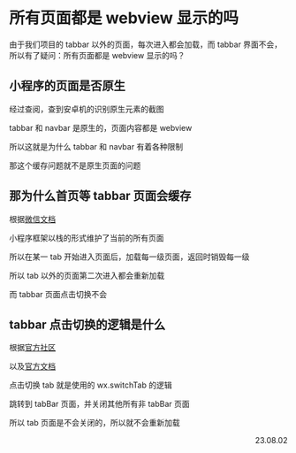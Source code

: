 # 所有页面都是 webview 显示的吗

由于我们项目的 tabbar 以外的页面，每次进入都会加载，而 tabbar 界面不会，所以有了疑问：所有页面都是 webview 显示的吗？

## 小程序的页面是否原生

经过查阅，查到安卓机的识别原生元素的截图

tabbar 和 navbar 是原生的，页面内容都是 webview

所以这就是为什么 tabbar 和 navbar 有着各种限制

那这个缓存问题就不是原生页面的问题

## 那为什么首页等 tabbar 页面会缓存

根据[微信文档](https://developers.weixin.qq.com/miniprogram/dev/framework/app-service/route.html)

小程序框架以栈的形式维护了当前的所有页面

所以在某一 tab 开始进入页面后，加载每一级页面，返回时销毁每一级

所以 tab 以外的页面第二次进入都会重新加载

而 tabbar 页面点击切换不会

## tabbar 点击切换的逻辑是什么

根据[官方社区](https://developers.weixin.qq.com/community/develop/doc/000e00a8b4c7d855b5c628f7d5c000?_at=6T7zU)

以及[官方文档](https://developers.weixin.qq.com/miniprogram/dev/api/route/wx.switchTab.html)

点击切换 tab 就是使用的 wx.switchTab 的逻辑

跳转到 tabBar 页面，并关闭其他所有非 tabBar 页面

所以 tab 页面是不会关闭的，所以就不会重新加载

<p align="right">23.08.02</p>

